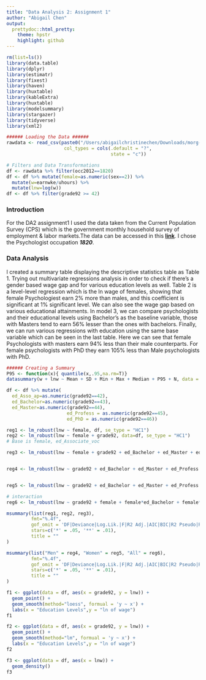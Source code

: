 ```yaml
---
title: "Data Analysis 2: Assignment 1"
author: "Abigail Chen"
output: 
  prettydoc::html_pretty:
    theme: hpstr
    highlight: github
---
```


```r
rm(list=ls())
library(data.table)
library(dplyr)
library(estimatr)
library(fixest)
library(haven)
library(huxtable)
library(kableExtra)
library(huxtable)
library(modelsummary)
library(stargazer)
library(tidyverse)
library(xml2)
```
 

```r
###### Loading the Data ######
rawdata <- read_csv(paste0("/Users/abigailchristinechen/Downloads/morg-2014-emp.csv"), 
                     col_types = cols(.default = "?", 
                                      state = "c"))
```


```r
# Filters and Data Transformations
df <- rawdata %>% filter(occ2012==1820)
df <- df %>% mutate(female=as.numeric(sex==2)) %>% 
  mutate(w=earnwke/uhours) %>%
  mutate(lnw=log(w))
df <- df %>% filter(grade92 >= 42)

```
          
                                     
                                      
### Introduction ###
For the DA2 assignment1 I used the data taken from the Current Population Survey (CPS) which is the government monthly household survey of employment & labor markets.The data can be accessed in this [**link**](https://osf.io/4ay9x/download).  I chose the Psychologist occupation _**1820**_.

### Data Analysis ###
I created a summary table displaying the descriptive statistics table as Table 1.  Trying out multivariate regressions analysis in order to check if there's a gender based wage gap and for various education levels as well. Table 2 is a level-level regression which is the ln wage of females, showing that female Psychologiest earn 2% more than males, and this coefficient is significant at 1% significant level.  We can also see the wage gap based on various educational attainments.  In model 3, we can compare psychologists and their educational levels using Bachelor's as the baseline variable, those with Masters tend to earn 56% lesser than the ones with bachelors.  Finally, we can run various regressions with education using the same base variable which can be seen in the last table. Here we can see that female Psychologists with masters earn 94% less than their male counterparts. For female psychologists with PhD they earn 105% less than Male psychologists with PhD.


```r
###### Creating a Summary
P95 <- function(x){ quantile(x,.95,na.rm=T)}
datasummary(w + lnw ~ Mean + SD + Min + Max + Median + P95 + N, data = df, title = "Table 1 : Summary" )
```


```r
df <- df %>% mutate(
  ed_Asso_ap=as.numeric(grade92==42),
  ed_Bachelor=as.numeric(grade92==43),
  ed_Master=as.numeric(grade92==44),
                      ed_Profess = as.numeric(grade92==45),
                      ed_PhD = as.numeric(grade92==46))

reg1 <- lm_robust(lnw ~ female, df, se_type = "HC1") 
reg2 <- lm_robust(lnw ~ female + grade92, data=df, se_type = "HC1")
# Base is female, ed_Associate_voc

reg3 <- lm_robust(lnw ~ female + grade92 + ed_Bachelor + ed_Master + ed_Profess + ed_PhD, data = df, se_type = "HC1")


reg4 <- lm_robust(lnw ~ grade92 + ed_Bachelor + ed_Master + ed_Profess + ed_PhD, data=df %>% filter(female==0) , se_type = "HC1")


reg5 <- lm_robust(lnw ~ grade92 + ed_Bachelor + ed_Master + ed_Profess + ed_PhD, data = df %>% filter(female==1), se_type = "HC1")

# interaction
reg6 <- lm_robust(lnw ~ grade92 + female + female*ed_Bachelor + female*ed_Master + female*ed_Profess + female*ed_PhD, data=df, se_type = "HC1")

```


```r

msummary(list(reg1, reg2, reg3),
         fmt="%.4f",
         gof_omit = 'DF|Deviance|Log.Lik.|F|R2 Adj.|AIC|BIC|R2 Pseudo|R2 Within',
         stars=c('*' = .05, '**' = .01),
         title = ""
)
```

```r
msummary(list("Men" = reg4, "Women" = reg5, "All" = reg6),
         fmt="%.4f",
         gof_omit = 'DF|Deviance|Log.Lik.|F|R2 Adj.|AIC|BIC|R2 Pseudo|R2 Within',
         stars=c('*' = .05, '**' = .01),
         title = ""
)
```

```r

f1 <- ggplot(data = df, aes(x = grade92, y = lnw)) +
  geom_point() + 
  geom_smooth(method="loess", formual = 'y ~ x') +
  labs(x = "Education Levels",y = "ln of wage")
f1
```

```r

f2 <- ggplot(data = df, aes(x = grade92, y = lnw)) +
  geom_point() + 
  geom_smooth(method="lm", formual = 'y ~ x') +
  labs(x = "Education Levels",y = "ln of wage")
f2

```


```r

f3 <- ggplot(data = df, aes(x = lnw)) +
  geom_density()
f3

```

